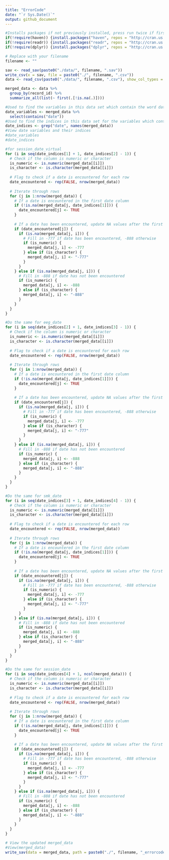 ```yaml
---
title: "ErrorCode"
date: "`r Sys.Date()`"
output: github_document
---
```


```r
#Installs packages if not previously installed, press run twice if first time installing packages
if(!require(haven)) {install.packages("haven", repos = "http://cran.us.r-project.org"); library(haven)}
if(!require(readr)) {install.packages("readr", repos = "http://cran.us.r-project.org"); library(readr)}
if(!require(dplyr)) {install.packages("dplyr", repos = "http://cran.us.r-project.org"); library(dplyr)}
```

```r
# Replace with your filename
filename <- ""

sav <- read_sav(paste0("./data/", filename, ".sav"))
write_csv(x = sav, file = paste0("./", filename, ".csv"))
data <- read_csv(paste0("./data/", filename, ".csv"), show_col_types = F)

merged_data <- data %>%
  group_by(record_id) %>%
  summarize_all(list(~ first(.[!is.na(.)])))
```

```r
#Used to find the variables in this data set which contain the word date.
date_variables <- merged_data %>%
  select(contains("date"))
#Used to find the indices in this data set for the variables which contain the word date.
date_indices <- grep("date", names(merged_data))
#View date variables and their indices
#date_variables
#date_indices

#for session_date_virtual
for (i in seq(date_indices[1] + 1, date_indices[2] - 1)) {
  # Check if the column is numeric or character
  is_numeric <- is.numeric(merged_data[[i]])
  is_character <- is.character(merged_data[[i]])
  
  # Flag to check if a date is encountered for each row
  date_encountered <- rep(FALSE, nrow(merged_data))
  
  # Iterate through rows
  for (j in 1:nrow(merged_data)) {
    # If a date is encountered in the first date column
    if (!is.na(merged_data[j, date_indices[1]])) {
      date_encountered[j] <- TRUE
    }
    
    # If a date has been encountered, update NA values after the first date column
    if (date_encountered[j]) {
      if (is.na(merged_data[j, i])) {
        # Fill in -777 if date has been encountered, -888 otherwise
        if (is_numeric) {
          merged_data[j, i] <- -777
        } else if (is_character) {
          merged_data[j, i] <- "-777"
        }
      }
    } else if (is.na(merged_data[j, i])) {
      # Fill in -888 if date has not been encountered
      if (is_numeric) {
        merged_data[j, i] <- -888
      } else if (is_character) {
        merged_data[j, i] <- "-888"
      }
    }
  }
}

#Do the same for eeg_date
for (i in seq(date_indices[2] + 1, date_indices[3] - 1)) {
  # Check if the column is numeric or character
  is_numeric <- is.numeric(merged_data[[i]])
  is_character <- is.character(merged_data[[i]])
  
  # Flag to check if a date is encountered for each row
  date_encountered <- rep(FALSE, nrow(merged_data))
  
  # Iterate through rows
  for (j in 1:nrow(merged_data)) {
    # If a date is encountered in the first date column
    if (!is.na(merged_data[j, date_indices[1]])) {
      date_encountered[j] <- TRUE
    }
    
    # If a date has been encountered, update NA values after the first date column
    if (date_encountered[j]) {
      if (is.na(merged_data[j, i])) {
        # Fill in -777 if date has been encountered, -888 otherwise
        if (is_numeric) {
          merged_data[j, i] <- -777
        } else if (is_character) {
          merged_data[j, i] <- "-777"
        }
      }
    } else if (is.na(merged_data[j, i])) {
      # Fill in -888 if date has not been encountered
      if (is_numeric) {
        merged_data[j, i] <- -888
      } else if (is_character) {
        merged_data[j, i] <- "-888"
      }
    }
  }
}

#Do the same for smk_date
for (i in seq(date_indices[3] + 1, date_indices[4] - 1)) {
  # Check if the column is numeric or character
  is_numeric <- is.numeric(merged_data[[i]])
  is_character <- is.character(merged_data[[i]])
  
  # Flag to check if a date is encountered for each row
  date_encountered <- rep(FALSE, nrow(merged_data))
  
  # Iterate through rows
  for (j in 1:nrow(merged_data)) {
    # If a date is encountered in the first date column
    if (!is.na(merged_data[j, date_indices[1]])) {
      date_encountered[j] <- TRUE
    }
    
    # If a date has been encountered, update NA values after the first date column
    if (date_encountered[j]) {
      if (is.na(merged_data[j, i])) {
        # Fill in -777 if date has been encountered, -888 otherwise
        if (is_numeric) {
          merged_data[j, i] <- -777
        } else if (is_character) {
          merged_data[j, i] <- "-777"
        }
      }
    } else if (is.na(merged_data[j, i])) {
      # Fill in -888 if date has not been encountered
      if (is_numeric) {
        merged_data[j, i] <- -888
      } else if (is_character) {
        merged_data[j, i] <- "-888"
      }
    }
  }
}

#Do the same for session_date
for (i in seq(date_indices[4] + 1, ncol(merged_data))) {
  # Check if the column is numeric or character
  is_numeric <- is.numeric(merged_data[[i]])
  is_character <- is.character(merged_data[[i]])
  
  # Flag to check if a date is encountered for each row
  date_encountered <- rep(FALSE, nrow(merged_data))
  
  # Iterate through rows
  for (j in 1:nrow(merged_data)) {
    # If a date is encountered in the first date column
    if (!is.na(merged_data[j, date_indices[1]])) {
      date_encountered[j] <- TRUE
    }
    
    # If a date has been encountered, update NA values after the first date column
    if (date_encountered[j]) {
      if (is.na(merged_data[j, i])) {
        # Fill in -777 if date has been encountered, -888 otherwise
        if (is_numeric) {
          merged_data[j, i] <- -777
        } else if (is_character) {
          merged_data[j, i] <- "-777"
        }
      }
    } else if (is.na(merged_data[j, i])) {
      # Fill in -888 if date has not been encountered
      if (is_numeric) {
        merged_data[j, i] <- -888
      } else if (is_character) {
        merged_data[j, i] <- "-888"
      }
    }
  }
}

# View the updated merged_data
#View(merged_data)
write_sav(data = merged_data, path = paste0("./", filename, "_errorcode.sav"))
```
